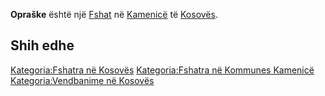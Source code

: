 {{Fshat në Kosovës
 | Emri                = Opraške
| sqi_V_name = Oprashka
| sqi_V_FULL_NAME_RO = Oprashka
| sqi_V_FULL_NAME_ND_RO = Oprashka
| sqi_V_SORT_NAME_RG = OPRASHKA
| sqi_V_FULL_NAME_RG = Oprashka
| sqi_V_FULL_NAME_ND_RG = Oprashka
| srp_N_name = Opraške
| srp_N_FULL_NAME_RO = Opraške
| srp_N_FULL_NAME_ND_RO = Opraske
| srp_N_SORT_NAME_RG = OPRASKE
| srp_N_FULL_NAME_RG = Opraške
| srp_N_FULL_NAME_ND_RG = Opraske

 | Emri (Rasa dhanore) = 
 | Figura              = 
 | Shteti              = Kosovo
 | Komuna              = Kamenicë
 | Kodi postar         = 
 | Sipërfaqja          = 

 | Popullsia           = 

 | Regj. i popullsisë  = 
 | Dend. e popullsisë  = 
 | Faqja zyrtare       = 
 <!--- Koordinatat ----> 
 | Gjerësia            = 42.691944
 | Gjatësia            = 20.541667
 | Lartësia            = 
}}
'''Opraške''' është një [[Fshat]] në [[Kamenicë]] të [[Kosovës]].

<!-- == Gjeografia == -->
<!-- == Historia == -->
<!-- == Demografia == -->
== Shih edhe ==
{{Komuna Kamenicë}}
{{Kosovo-Administrata-Cung}}

[[Kategoria:Fshatra në Kosovës]]
[[Kategoria:Fshatra në Kommunes Kamenicë]]
[[Kategoria:Vendbanime në Kosovës]]